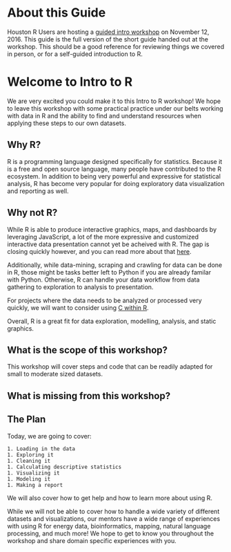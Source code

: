 # About this Guide {-}

Houston R Users are hosting a [guided intro workshop](http://www.meetup.com/houstonr/events/234653360/) on November 12, 2016.  This guide is the full version of the short guide handed out at the workshop.  This should be a good reference for reviewing things we covered in person, or for a self-guided introduction to R.

# Welcome to Intro to R

We are very excited you could make it to this Intro to R workshop!  We hope to leave this workshop with some practical practice under our belts working with data in R and the ability to find and understand resources when applying these steps to our own datasets.

## Why R?

R is a programming language designed specifically for statistics.  Because it is a free and open source language, many people have contributed to the R ecosystem.  In addition to being very powerful and expressive for statistical analysis, R has become very popular for doing exploratory data visualization and reporting as well.

## Why not R?

While R is able to produce interactive graphics, maps, and dashboards by leveraging JavaScript, a lot of the more expressive and customized interactive data presentation cannot yet be acheived with R.  The gap is closing quickly however, and you can read more about that [here](./05-appendix).

Additionally, while data-mining, scraping and crawling for data can be done in R, those might be tasks better left to Python if you are already familar with Python.  Otherwise, R can handle your data workflow from data gathering to exploration to analysis to presentation.

For projects where the data needs to be analyzed or processed very quickly, we will want to consider using [C within R](./05-appendix).

Overall, R is a great fit for data exploration, modelling, analysis, and static graphics.

## What is the scope of this workshop?

This workshop will cover steps and code that can be readily adapted for small to moderate sized datasets.

## What is missing from this workshop?



## The Plan

Today, we are going to cover:

    1. Loading in the data
    1. Exploring it
    1. Cleaning it
    1. Calculating descriptive statistics
    1. Visualizing it
    1. Modeling it
    1. Making a report

We will also cover how to get help and how to learn more about using R.

While we will not be able to cover how to handle a wide variety of different datasets and visualizations, our mentors have a wide range of experiences with using R for energy data, bioinformatics, mapping, natural language processing, and much more!  We hope to get to know you throughout the workshop and share domain specific experiences with you.
